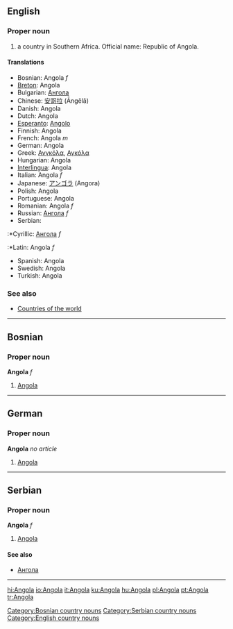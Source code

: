 ==English==
===Proper noun===
#a country in Southern Africa. Official name: Republic of Angola.
====Translations====
*Bosnian: Angola ''f''
*[[Breton]]: Angola
*Bulgarian: [[Ангола]]
*Chinese: [[安哥拉]] (Āngēlā)
*Danish: Angola
*Dutch: Angola
*[[Esperanto]]: [[Angolo]]
*Finnish: Angola
*French: Angola ''m''
*German: Angola
*Greek: [[Ανγκόλα]], [[Αγκόλα]]
*Hungarian: Angola
*[[Interlingua]]: Angola
*Italian: Angola ''f''
*Japanese: [[アンゴラ]] (Angora)
*Polish: Angola
*Portuguese: Angola
*Romanian: Angola ''f''
*Russian: [[Ангола]] ''f''
*Serbian:
:*Cyrillic: [[Ангола]] ''f''
:*Latin: Angola ''f''
*Spanish: Angola
*Swedish: Angola
*Turkish: Angola
===See also===
*[[Countries of the world]]
----
==Bosnian==
===Proper noun===
'''Angola''' ''f''
#[[Angola]]
[[Category:Bosnian country nouns]]
----
==German==
===Proper noun===
'''Angola''' ''no article''
#[[Angola]]
----
==Serbian==
===Proper noun===
'''Angola''' ''f''
#[[Angola]]
====See also====
*[[Ангола]]
[[Category:Serbian country nouns]]
----
[[Category:English country nouns]]

[[hi:Angola]]
[[io:Angola]]
[[it:Angola]]
[[ku:Angola]]
[[hu:Angola]]
[[pl:Angola]]
[[pt:Angola]]
[[tr:Angola]]